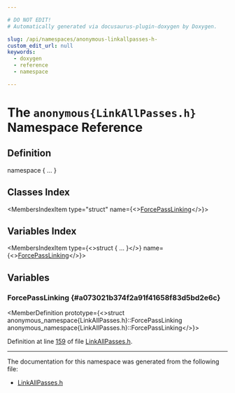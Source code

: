 ```yaml
---

# DO NOT EDIT!
# Automatically generated via docusaurus-plugin-doxygen by Doxygen.

slug: /api/namespaces/anonymous-linkallpasses-h-
custom_edit_url: null
keywords:
  - doxygen
  - reference
  - namespace

---
```





# The `anonymous{LinkAllPasses.h}` Namespace Reference

<DoxygenPage pluginConfig={pluginConfig}>



## Definition

<CodeBlock>namespace &#123; ... &#125;</CodeBlock>

## Classes Index

<MembersIndex>

<MembersIndexItem
  type="struct"
  name={<><a href="/docs/api/structs/anonymous-namespace-linkallpasses-h-/forcepasslinking">ForcePassLinking</a></>}>
</MembersIndexItem>

</MembersIndex>

## Variables Index

<MembersIndex>

<MembersIndexItem
  type={<>struct &#123; ... &#125;</>}
  name={<><a href="#a073021b374f2a91f41658f83d5bd2e6c">ForcePassLinking</a></>}>
</MembersIndexItem>

</MembersIndex>


<SectionDefinition>

## Variables

### ForcePassLinking {#a073021b374f2a91f41658f83d5bd2e6c}

<MemberDefinition
  prototype={<>struct anonymous&#95;namespace&#123;LinkAllPasses.h&#125;::ForcePassLinking anonymous&#95;namespace&#123;LinkAllPasses.h&#125;::ForcePassLinking</>}>

Definition at line <a href="/docs/api/files/include/include/llvm/linkallpasses-h/#l00159">159</a> of file <a href="/docs/api/files/include/include/llvm/linkallpasses-h">LinkAllPasses.h</a>.
</MemberDefinition>

</SectionDefinition>

<hr/>

The documentation for this namespace was generated from the following file:

<ul>
<li><a href="/docs/api/files/include/include/llvm/linkallpasses-h">LinkAllPasses.h</a></li>
</ul>

</DoxygenPage>
